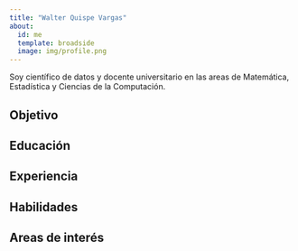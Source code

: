 ```yaml
---
title: "Walter Quispe Vargas"
about: 
  id: me
  template: broadside
  image: img/profile.png
---
```


:::{#me}

Soy científico de datos y docente universitario en las areas de Matemática, Estadística y Ciencias de la Computación.

## Objetivo



## Educación



## Experiencia



## Habilidades


## Areas de interés

:::

